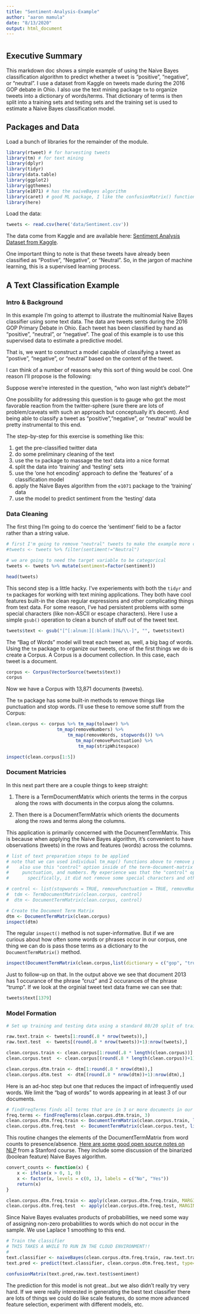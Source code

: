 ```yaml
---
title: "Sentiment-Analysis-Example"
author: "aaron mamula"
date: "8/13/2020"
output: html_document
---
```


# {.tabset .tabset-fade .tabset-pills}

## Executive Summary

This markdown doc shows a simple example of using the Naive Bayes classification algorithm to predict whether a tweet is "positive", "negative", or "neutral". I use a dataset from Kaggle on tweets made during the 2016 GOP debate in Ohio. I also use the text mining package ```tm``` to organize tweets into a dictionary of words/terms. That dictionary of terms is then split into a training sets and testing sets and the training set is used to estimate a Naive Bayes classification model.  

## Packages and Data

Load a bunch of libraries for the remainder of the module. 

```r
library(rtweet) # for harvesting tweets
library(tm) # for text mining
library(dplyr) 
library(tidyr)
library(data.table)
library(ggplot2)
library(ggthemes)
library(e1071) # has the naiveBayes algorithm
library(caret) # good ML package, I like the confusionMatrix() function
library(here)
```

Load the data:

```r
tweets <- read.csv(here('data/Sentiment.csv'))

```

The data come from Kaggle and are available here: [Sentiment Analysis Dataset from Kaggle](https://www.kaggle.com/crowdflower/first-gop-debate-twitter-sentiment?select=Sentiment.csv. These are tweets collected during a GOP Debate in Ohio for the 2016 Presidential nomination).

One important thing to note is that these tweets have already been classified as "Postive", "Negative", or "Neutral". So, in the jargon of machine learning, this is a supervised learning process.


## A Text Classification Example {.tabset}

### Intro & Background

In this example I'm going to attempt to illustrate the multinomial Naive Bayes classifier using some text data. The data are tweets sents during the 2016 GOP Primary Debate in Ohio. Each tweet has been classified by hand as "positive", "neutral", or "negative". The goal of this example is to use this supervised data to estimate a predictive model. 

That is, we want to construct a model capable of classifying a tweet as "postive", "negative", or "neutral" based on the content of the tweet.

I can think of a number of reasons why this sort of thing would be cool. One reason I'll propose is the following:

Suppose were're interested in the question, "who won last night's debate?"

One possibility for addressing this question is to gauge who got the most favorable reaction from the twitter-sphere (sure there are lots of problem/caveats with such an approach but conceptually it's decent). And being able to classify a tweet as "positive","negative", or "neutral" would be pretty instrumental to this end. 

The step-by-step for this exercise is something like this:

1. get the pre-classified twitter data
2. do some preliminary cleaning of the text
3. use the ```tm``` package to massage the text data into a nice format
4. split the data into 'training' and 'testing' sets
4. use the 'one hot encoding' approach to define the 'features' of a classification model
5. apply the Naive Bayes algorithm from the ```e1071``` package to the 'training' data
6. use the model to predict sentiment from the 'testing' data


### Data Cleaning

The first thing I'm going to do coerce the 'sentiment' field to be a factor rather than a string value.

```r

# first I'm going to remove "neutral" tweets to make the example more convincing
#tweets <- tweets %>% filter(sentiment!="Neutral")

# we are going to need the target variable to be categorical
tweets <- tweets %>% mutate(sentiment=factor(sentiment))

head(tweets)

```


This second step is a little hacky. I've experiements with both the ```tidyr``` and ```tm``` packages for working with text mining applications. They both have cool features built-in the clean regular expressions and other complicating things from text data. For some reason, I've had persistent problems with some special characters (like non-ASCII or escape characters). Here I use a simple ```gsub()``` operation to clean a bunch of stuff out of the tweet text.

```r
tweets$text <- gsub("[^[:alnum:][:blank:]?&/\\-]", "", tweets$text)
```


The "Bag of Words" model will treat each tweet as, well, a big bag of words. Using the ```tm``` package to organize our tweets, one of the first things we do is create a Corpus. A Corpus is a document collection. In this case, each tweet is a document. 

```r
corpus <- Corpus(VectorSource(tweets$text))
corpus
```

Now we have a Corpus with 13,871 documents (tweets). 

The ```tm``` package has some built-in methods to remove things like punctuation and stop words. I'll use these to remove some stuff from the Corpus:

```r
clean.corpus <- corpus %>% tm_map(tolower) %>%
                   tm_map(removeNumbers) %>%
                       tm_map(removeWords, stopwords()) %>%
                          tm_map(removePunctuation) %>%
                           tm_map(stripWhitespace)

inspect(clean.corpus[1:5])
```

### Document Matricies

In this next part there are a couple things to keep straight:

1. There is a TermDocumentMatrix which orients the terms in the corpus along the rows with documents in the corpus along the columns.

2. Then there is a DocumentTermMatrix which orients the documents along the rows and terms along the columns.

This application is primarily concerned with the DocumentTermMatrix. This is because when applying the Naive Bayes algorithm, it's convenient to have observations (tweets) in the rows and features (words) across the columns.

```r
# list of text preparation steps to be applied
# note that we can used individual tm_map() functions above to remove punctuation and numbers...but we can
#    also use this "control" option inside of the term-document-matrix call to remove stopwords, 
#     punctuation, and numbers. My experience was that the "control" option did not work as I had anticipated...
#       specifically, it did not remove some special characters and other stuff that looked weird to me.

# control <- list(stopwords = TRUE, removePunctuation = TRUE, removeNumbers = TRUE) 
#  tdm <- TermDocumentMatrix(clean.corpus, control) 
#  dtm <- DocumentTermMatrix(clean.corpus, control)
```

```r
# Create the Document Term Matrix 
dtm <- DocumentTermMatrix(clean.corpus)
inspect(dtm)
```

The regular ```inspect()``` method is not super-informative. But if we are curious about how often some words or phrases occur in our corpus, one thing we can do is pass those terms as a dictionary to the ```DocumentTermMatrix()``` method.

```r

inspect(DocumentTermMatrix(clean.corpus,list(dictionary = c("gop", "trump", "cruz"))))
```

Just to follow-up on that. In the output above we see that document 2013 has 1 occurance of the phrase "cruz" and 2 occurances of the phrase "trump". If we look at the orginial tweet text data frame we can see that:

```r
tweets$text[1379]
```

### Model Formation

```r
# Set up training and testing data using a standard 80/20 split of trainign and testing data

raw.text.train <- tweets[1:round(.8 * nrow(tweets)),]
raw.text.test  <- tweets[(round(.8 * nrow(tweets))+1):nrow(tweets),]

clean.corpus.train <- clean.corpus[1:round(.8 * length(clean.corpus))]
clean.corpus.test  <- clean.corpus[(round(.8 * length(clean.corpus))+1):length(clean.corpus)]

clean.corpus.dtm.train <- dtm[1:round(.8 * nrow(dtm)),]
clean.corpus.dtm.test  <- dtm[(round(.8 * nrow(dtm))+1):nrow(dtm),]
```

Here is an ad-hoc step but one that reduces the impact of infrequently used words. We limit the "bag of words" to words appearing in at least 3 of our documents. 

```r
# findFreqTerms finds all terms that are in 3 or more documents in our corpus.
freq.terms <- findFreqTerms(clean.corpus.dtm.train, 3)
clean.corpus.dtm.freq.train <- DocumentTermMatrix(clean.corpus.train, list(dictionary = freq.terms))
clean.corpus.dtm.freq.test  <- DocumentTermMatrix(clean.corpus.test, list(dictionary = freq.terms))

```

This routine changes the elements of the DocumentTermMatrix from word counts to presence/absence. [Here are some good open source notes on NLP](http://spark-public.s3.amazonaws.com/nlp/slides/naivebayes.pdf) from a Stanford course. They include some discussion of the binarized (boolean feature) Naive Bayes algorithm. 

```r
convert_counts <- function(x) {
    x <- ifelse(x > 0, 1, 0)
    x <- factor(x, levels = c(0, 1), labels = c("No", "Yes"))
    return(x)
}

clean.corpus.dtm.freq.train <- apply(clean.corpus.dtm.freq.train, MARGIN = 2, convert_counts)
clean.corpus.dtm.freq.test  <- apply(clean.corpus.dtm.freq.test, MARGIN = 2, convert_counts)
```

Since Naive Bayes evaluates products of probabilities, we need some way of assigning non-zero probabilities to words which do not occur in the sample. We use Laplace 1 smoothing to this end.

```r
# Train the classifier
# THIS TAKES A WHILE TO RUN IN THE CLOUD ENVIRONMENT!!
#  
text.classifier <- naiveBayes(clean.corpus.dtm.freq.train, raw.text.train$sentiment,laplace=1)
text.pred <- predict(text.classifier, clean.corpus.dtm.freq.test, type=c("class"))

confusionMatrix(text.pred,raw.text.test$sentiment)

```

The prediction for this model is not great...but we also didn't really try very hard. If we were really interested in generating the best text classifier there are lots of things we could do like scale features, do some more advanced feature selection, experiment with different models, etc. 


